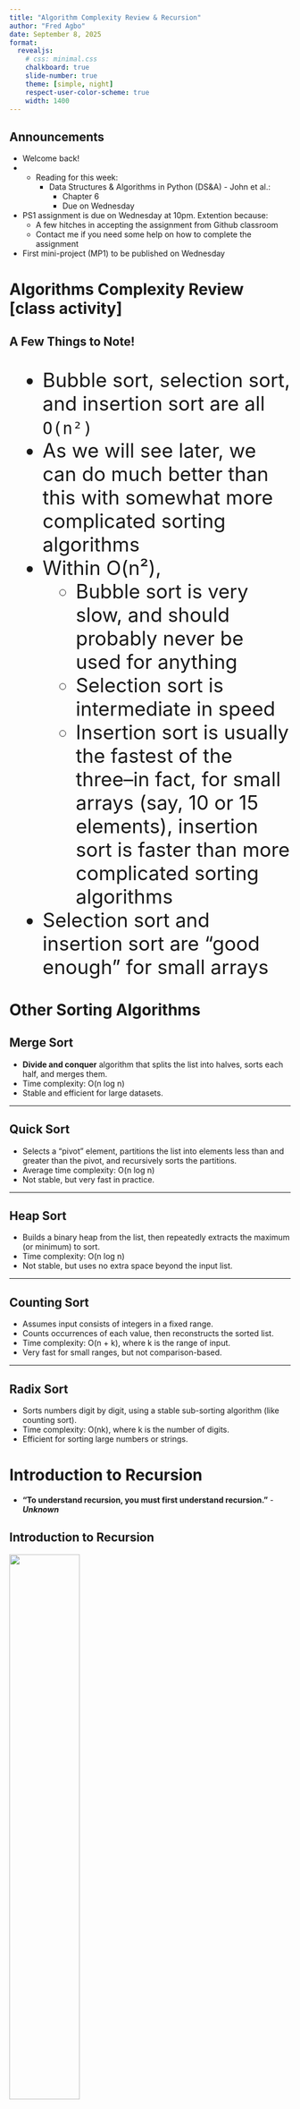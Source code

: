 ```yaml
---
title: "Algorithm Complexity Review & Recursion"
author: "Fred Agbo"
date: September 8, 2025
format:
  revealjs:
    # css: minimal.css
    chalkboard: true
    slide-number: true
    theme: [simple, night]
    respect-user-color-scheme: true
    width: 1400
---
```


## Announcements
- Welcome back!
- - Reading for this week:
    - Data Structures & Algorithms in Python (DS&A) - John et al.:
        - Chapter 6
        - Due on Wednesday
- PS1 assignment is due on Wednesday at 10pm. Extention because:
    - A few hitches in accepting the assignment from Github classroom
    - Contact me if you need some help on how to complete the assignment
- First mini-project (MP1) to be published on Wednesday


# Algorithms Complexity Review [class activity]

## A Few Things to Note!
:::{.smaller style="font-size: 35px;"}
- Bubble sort, selection sort, and insertion sort are all `O(n²)`
- As we will see later, we can do much better than this with somewhat more complicated sorting algorithms
- Within O(n²), 
    - Bubble sort is very slow, and should probably never be used for anything
    - Selection sort is intermediate in speed
    - Insertion sort is usually the fastest of the three--in fact, for small arrays (say, 10 or 15 elements), insertion sort is faster than more complicated sorting algorithms
- Selection sort and insertion sort are “good enough” for small arrays
:::

# Other Sorting Algorithms 

## Merge Sort

- **Divide and conquer** algorithm that splits the list into halves, sorts each half, and merges them.
- Time complexity: O(n log n)
- Stable and efficient for large datasets.

---

## Quick Sort

- Selects a "pivot" element, partitions the list into elements less than and greater than the pivot, and recursively sorts the partitions.
- Average time complexity: O(n log n)
- Not stable, but very fast in practice.

---

## Heap Sort

- Builds a binary heap from the list, then repeatedly extracts the maximum (or minimum) to sort.
- Time complexity: O(n log n)
- Not stable, but uses no extra space beyond the input list.

---

## Counting Sort

- Assumes input consists of integers in a fixed range.
- Counts occurrences of each value, then reconstructs the sorted list.
- Time complexity: O(n + k), where k is the range of input.
- Very fast for small ranges, but not comparison-based.

---

## Radix Sort

- Sorts numbers digit by digit, using a stable sub-sorting algorithm (like counting sort).
- Time complexity: O(nk), where k is the number of digits.
- Efficient for sorting large numbers or strings.

# Introduction to Recursion

- __“To understand recursion, you must first understand recursion.”__
        - ***Unknown***  


## Introduction to Recursion 

![](../images/recursion_intro.png){width="50%"}
<br>
        A recursive action!

## What is Recursion? 
- An algorithm or function that is defined in terms of calls to itself.
- Why bother? 
    - A very different way of thinking
    - Powerful programming technique
        - Every recursive program can be written with iteration (i.e. using loops)
        - Even so, the recursive solution to some problems is far more concise and elegant 


## Simple example 

- print a line of n stars `Iterative [loop] solution`:

```.python
# Prints a line containing the specified
# number of stars.  Assume that n >= 0

def printStars(n):
    for i in range(n):
        print("*", end="")
    print()

```

## How to think recursively (very informal)

- Identify the simplest possible case (the "base case") that can be solved directly.
- Assume your function works for a smaller or simpler version of the problem.
- Use this assumption (the "recursive case") to solve the current problem by calling the function itself.
- Make sure each recursive call brings you closer to the base case.
- Example: To print n stars recursively:
    - If n == 0, do nothing (base case).
    - Otherwise, print one star and call the function to print n-1 more stars.

## Simple example 

- print a line of n stars `Recursive solution`:

```.python
# Prints a line containing the specified
# number of stars.

def printStars(n):
    if n == 0:
        print()
    else:
        print("*", end="")
        printStars(n-1) 


```

## Common features of all recursive algorithms
- Base case
    - This is how the algorithm knows when to stop going “deeper” into the recursion
    - The base case is the simplest version of the problem, and can be solved without calling itself
- Reduction step
    - Reduces the current hard problem into simpler sub-problems
    - This is where the recursive function calls happen


## Knowledge check
- What is the Time Complexity (i.e. `Big-O notation`) of these algorithms?

::: {.columns}
:::{.column style="width: 45%; padding-right:2px;"}
Recursive solution:
```.python
def printStars(n):
    if n == 0:
        print()
    else:
        print("*", end="")
        printStars(n-1) 


```
:::
:::{.column style="width: 45%;"}
Iterative solution:
```.python
def printStars(n):
    for i in range(n):
        print("*", end="")
    print()

```

:::
:::
::: {.incremental}
- **Recursive printStars**: O(n) — Each recursive call reduces n by 1 until reaching 0.
- **Iterative printStars**: O(n) — The loop runs n times.
:::

## `What's More?` 
- Iterative vs Recursive Approaches

:::{.smaller style="font-size: 24px;"}
| Feature         | Iterative Approach (for loop) | Recursive Approach |
|----------------|-------------------------------|-------------------|
| Time Complexity | O(n)                          | O(n)              |
| Space Complexity| O(1)                          | O(n)              |
| Readability     | Generally considered more straightforward and easier for a new programmer to follow. | Can be more elegant and concise for certain problems, but may be harder to reason about for a simple task. |
| Performance     | Typically faster. Avoids the overhead of function calls. | Slower due to the overhead of pushing and popping function call frames onto the call stack. |
| Memory Usage    | Very efficient. Uses a constant amount of memory for the loop counter. | Less memory efficient. Each recursive call adds a new stack frame, potentially leading to a "Stack Overflow" error for very large values of n. |
:::

:::{.notes}
Insights and Lessons

- Time vs. Space: While both approaches have the same time complexity (O(n)), they have different space complexities. The iterative approach uses constant space (O(1)) because it only needs a variable to track the loop counter. The recursive approach uses linear space (O(n)) because each function call adds a new stack frame to the call stack. For a large n, this can become a significant memory concern.

- Overhead: Recursion carries an inherent performance overhead. Each recursive call involves saving the current state and pushing a new frame onto the call stack. This process is slower and more memory-intensive than simply incrementing a loop counter.

- Readability and Simplicity: For a simple task like printing a series of stars, the iterative approach is much more intuitive and readable. The purpose of the loop is immediately clear. The recursive solution, while it works, is a less obvious way to solve the problem and might confuse someone not accustomed to recursion.

:::

## Another Example: `Facotrial (n!)`
:::{.incremental}
- n! (n factorial) is n * (n-1) * (n-2) * (n-3) … * 1

- “I don’t know how to compute n!... 
    - If only I had a function that could compute (n-1)!, then I could just multiply its result by n and I’d have the answer!”

- ![](../images/factorial.png){style="background-color:white;margin-top: 5px; width: 60%;"}
:::

## Tracing fact(5)

![](../images/fact5.png){style="background-color:white;margin-top: 5px; width: 80%;"}

<!-- 
## Orders of Complexity 

A graph of the amounts of work done in the tester programs
![](../images/growth_rate1.png){width=400px style="display:inline-block; min-width:500px; height:auto;"}


## Orders of Complexity 
:::{.smaller style="font-size: 35px;"}
- Performances of these algorithms differ by an order of complexity:
    - First algorithm is linear – work grows in direct proportion to the size of the problem
    - Second algorithm is quadratic – work grows as a function of the square of the problem size
    - Constant – requires the same number of operations for any problem size
    - Logarithmic – amount of work is proportional to the log2  of the problem size
    - Polynomial time – grows at a rate of `n^k`, `k` = constant or > 1
    - Exponential – example rate of growth of this order is `2ⁿ`
:::

## Orders of Complexity 

A graph of some sample orders of complexity

![](../images/growth_rate2.png){width=400px style="display:inline-block; min-width:500px; height:auto;"}

## Orders of Complexity 
:::{.smalltable style="font-size: 28px;"}
| n         | Logarithmic (log₂n) | Linear (n) | Quadratic (n²)      | Exponential (2ⁿ)         |
|-----------|---------------------|------------|---------------------|--------------------------|
| 100       | 7                   | 100        | 10,000              | Off the chart            |
| 1,000     | 10                  | 1,000      | 1,000,000           | Off the chart            |
| 1,000,000 | 20                  | 1,000,000  | 1,000,000,000,000   | Really off the chart     |

:::



-->

## Next class!
- To discuss some application of recursion
- Read ahead!
